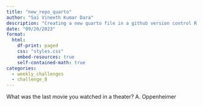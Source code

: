```yaml
---
title: "new_repo_quarto"
author: "Sai Vineeth Kumar Dara"
description: "Creating a new quarto file in a github version control R project"
date: "09/20/2023"
format:
  html:
    df-print: paged
    css: "styles.css"
    embed-resources: true
    self-contained-math: true
categories:
  - weekly_challenges
  - challenge_8
---
```


What was the last movie you watched in a theater?
A. Oppenheimer